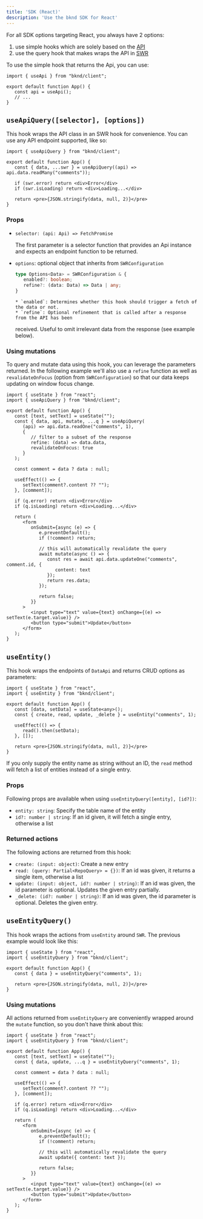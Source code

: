 ```yaml
---
title: 'SDK (React)'
description: 'Use the bknd SDK for React'
---
```


For all SDK options targeting React, you always have 2 options:
1. use simple hooks which are solely based on the [API](/sdk)
2. use the query hook that makes wraps the API in [SWR](https://swr.vercel.app/)

To use the simple hook that returns the Api, you can use:
```tsx
import { useApi } from "bknd/client";

export default function App() {
   const api = useApi();
   // ...
}
```

## `useApiQuery([selector], [options])`
This hook wraps the API class in an SWR hook for convenience. You can use any API endpoint
supported, like so:
```tsx
import { useApiQuery } from "bknd/client";

export default function App() {
   const { data, ...swr } = useApiQuery((api) => api.data.readMany("comments"));

   if (swr.error) return <div>Error</div>
   if (swr.isLoading) return <div>Loading...</div>

   return <pre>{JSON.stringify(data, null, 2)}</pre>
}
```

### Props
* `selector: (api: Api) => FetchPromise`

   The first parameter is a selector function that provides an Api instance and expects an
   endpoint function to be returned.

* `options`: optional object that inherits from `SWRConfiguration`

   ```ts
   type Options<Data> = SWRConfiguration & {
      enabled?: boolean;
      refine?: (data: Data) => Data | any;
   }
   ```

      * `enabled`: Determines whether this hook should trigger a fetch of the data or not.
      * `refine`: Optional refinement that is called after a response from the API has been
  received. Useful to omit irrelevant data from the response (see example below).

### Using mutations
To query and mutate data using this hook, you can leverage the parameters returned. In the
following example we'll also use a `refine` function as well as `revalidateOnFocus` (option from
`SWRConfiguration`) so that our data keeps updating on window focus change.

```tsx
import { useState } from "react";
import { useApiQuery } from "bknd/client";

export default function App() {
   const [text, setText] = useState("");
   const { data, api, mutate, ...q } = useApiQuery(
      (api) => api.data.readOne("comments", 1),
      {
         // filter to a subset of the response
         refine: (data) => data.data,
         revalidateOnFocus: true
      }
   );

   const comment = data ? data : null;

   useEffect(() => {
      setText(comment?.content ?? "");
   }, [comment]);

   if (q.error) return <div>Error</div>
   if (q.isLoading) return <div>Loading...</div>

   return (
      <form
         onSubmit={async (e) => {
            e.preventDefault();
            if (!comment) return;

            // this will automatically revalidate the query
            await mutate(async () => {
               const res = await api.data.updateOne("comments", comment.id, {
                  content: text
               });
               return res.data;
            });

            return false;
         }}
      >
         <input type="text" value={text} onChange={(e) => setText(e.target.value)} />
         <button type="submit">Update</button>
      </form>
   );
}
```

## `useEntity()`
This hook wraps the endpoints of `DataApi` and returns CRUD options as parameters:
```tsx
import { useState } from "react",
import { useEntity } from "bknd/client";

export default function App() {
   const [data, setData] = useState<any>();
   const { create, read, update, _delete } = useEntity("comments", 1);

   useEffect(() => {
      read().then(setData);
   }, []);

   return <pre>{JSON.stringify(data, null, 2)}</pre>
}
```
If you only supply the entity name as string without an ID, the `read` method will fetch a list
of entities instead of a single entry.

### Props
Following props are available when using `useEntityQuery([entity], [id?])`:
- `entity: string`: Specify the table name of the entity
- `id?: number | string`: If an id given, it will fetch a single entry, otherwise a list

### Returned actions
The following actions are returned from this hook:
- `create: (input: object)`: Create a new entry
- `read: (query: Partial<RepoQuery> = {})`: If an id was given,
it returns a single item, otherwise a list
- `update: (input: object, id?: number | string)`: If an id was given, the id parameter is
optional. Updates the given entry partially.
- `_delete: (id?: number | string)`: If an id was given, the id parameter is
optional. Deletes the given entry.

## `useEntityQuery()`
This hook wraps the actions from `useEntity` around `SWR`. The previous example would look like
this:
```tsx
import { useState } from "react",
import { useEntityQuery } from "bknd/client";

export default function App() {
   const { data } = useEntityQuery("comments", 1);

   return <pre>{JSON.stringify(data, null, 2)}</pre>
}
```

### Using mutations
All actions returned from `useEntityQuery` are conveniently wrapped around the `mutate` function,
so you don't have think about this:
```tsx
import { useState } from "react";
import { useEntityQuery } from "bknd/client";

export default function App() {
   const [text, setText] = useState("");
   const { data, update, ...q } = useEntityQuery("comments", 1);

   const comment = data ? data : null;

   useEffect(() => {
      setText(comment?.content ?? "");
   }, [comment]);

   if (q.error) return <div>Error</div>
   if (q.isLoading) return <div>Loading...</div>

   return (
      <form
         onSubmit={async (e) => {
            e.preventDefault();
            if (!comment) return;

            // this will automatically revalidate the query
            await update({ content: text });

            return false;
         }}
      >
         <input type="text" value={text} onChange={(e) => setText(e.target.value)} />
         <button type="submit">Update</button>
      </form>
   );
}
```
